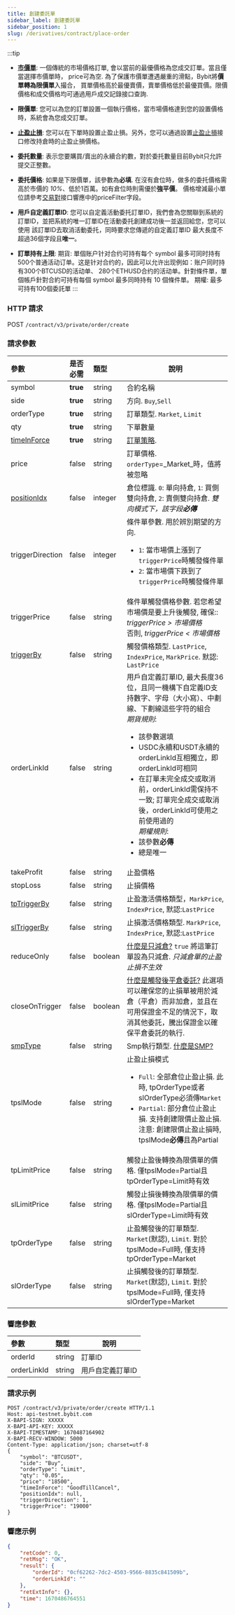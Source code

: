 ```yaml
---
title: 創建委託單
sidebar_label: 創建委託單
sidebar_position: 1
slug: /derivatives/contract/place-order
---
```


:::tip
- **<a href="https://www.bybit.com/zh-TW/help-center/bybitHC_Article?language=zh_TW&id=000001135">市價單</a>**: 一個傳統的市場價格訂單,
會以當前的最優價格為您成交訂單。當且僅當選擇市價單時， price可為空. 為了保護市價單遭遇嚴重的滑點，Bybit將**價單轉為限價單**入撮合，
買單價格高於最優賣價，賣單價格低於最優買價。限價價格和成交價格均可通過用戶成交記錄接口查詢.

- **限價單**: 您可以為您的訂單設置一個執行價格，當市場價格達到您的設置價格時，系統會為您成交訂單。

- **<a href="https://www.bybit.com/zh-TW/help-center/bybitHC_Article?language=zh_TW&id=000001138">止盈止損</a>**: 您可以在下單時設置止盈止損。另外，您可以通過設置[止盈止損](trading-stop#)接口修改持倉時的止盈止損價格。

- **委托數量**: 表示您要購買/賣出的永續合約數，對於委托數量目前Bybit只允許提交正整數。

- **委托價格**: 如果是下限價單，該參數為**必填**. 在沒有倉位時，做多的委托價格需高於市價的 _10%_、低於1百萬。如有倉位時則需優於**強平價**。
價格增減最小單位請參考[交易對](../public/instrument-info#)接口響應中的priceFilter字段。

- **用戶自定義訂單ID**: 您可以自定義活動委托訂單ID，我們會為您關聯到系統的訂單ID，並把系統的唯一訂單ID在活動委托創建成功後一並返回給您，您可以使用
該訂單ID去取消活動委托，同時要求您傳遞的自定義訂單ID 最大長度不超過36個字段且**唯一**。

- **訂單持有上限**: 期貨: 單個账户针对合约可持有每个 symbol 最多可同时持有500个普通活动订单。这是针对合约的，因此可以允许出现例如：账户同时持有300个BTCUSD的活动单、
280个ETHUSD合约的活动单。針對條件單，單個帳戶針對合約可持有每個 symbol 最多同時持有 10 個條件單。
期權: 最多可持有100個委託單
:::

### HTTP 請求
POST `/contract/v3/private/order/create`

### 請求參數
| 參數 | 是否必需 | 類型 | 說明|
|:----- |:-------|:-----|------ |
|symbol |**true** |string |合約名稱|
|side |**true** |string |方向. `Buy`,`Sell`|
|orderType |**true** |string |訂單類型. `Market`, `Limit`|
|qty |**true** |string |下單數量|
|[timeInForce](../enum#timeinforce) |**true** |string |<a href="https://www.bybit.com/zh-TW/help-center/bybitHC_Article?language=zh_TW&id=000001044">訂單策略</a>. |
|price |false |string |訂單價格. `orderType`=_Market_時，值將被忽略|
|[positionIdx](../enum#positionidx) |false |integer |倉位標識. `0`: 單向持倉, `1`: 買側雙向持倉, `2`: 賣側雙向持倉. _雙向模式下，該字段**必傳**_ |
|triggerDirection |false |integer |條件單參數. 用於辨別期望的方向. <ul><li>`1`: 當市場價上漲到了`triggerPrice`時觸發條件單</li><li>`2`: 當市場價下跌到了`triggerPrice`時觸發條件單</li></ul>|
|triggerPrice |false |string |條件單觸發價格參數. 若您希望市場價是要上升後觸發, 確保::<br/> _triggerPrice > 市場價格_<br/>否則, _triggerPrice < 市場價格_|
|[triggerBy](../enum#triggerby) |false |string |觸發價格類型. `LastPrice`, `IndexPrice`, `MarkPrice`. 默認: `LastPrice`|
|orderLinkId |false |string |用戶自定義訂單ID, 最大長度36位，且同一機構下自定義ID支持數字、字母（大小寫）、中劃線、下劃線這些字符的組合<br/>_期貨規則_:<br/><ul><li>該參數選填</li><li>USDC永續和USDT永續的orderLinkId互相獨立，即orderLinkId可相同</li><li>在訂單未完全成交或取消前，orderLinkId需保持不一致; 訂單完全成交或取消後，orderLinkId可使用之前使用過的</li>_期權規則_:<br/><li>該參數**必傳**</li><li>總是唯一</li></ul>|
|takeProfit |false |string |止盈價格 |
|stopLoss |false |string |止損價格 |
|[tpTriggerBy](../enum#triggerby) |false |string |止盈激活價格類型，`MarkPrice`, `IndexPrice`, 默認:`LastPrice` |
|[slTriggerBy](../enum#triggerby) |false |string |止損激活價格類型. `MarkPrice`, `IndexPrice`, 默認:`LastPrice` |
|reduceOnly |false |boolean |<a href="https://www.bybit.com/zh-TW/help-center/bybitHC_Article?language=zh_TW&id=000001047">什麼是只減倉?</a> `true` 將這筆訂單設為只減倉. _只減倉單的止盈止損不生效_ |
|closeOnTrigger |false |boolean |<a href="https://www.bybit.com/zh-TW/help-center/bybitHC_Article?language=zh_TW&id=000001050">什麼是觸發後平倉委託?</a> 此選項可以確保您的止損單被用於減倉（平倉）而非加倉，並且在可用保證金不足的情況下，取消其他委託，騰出保證金以確保平倉委託的執行. |
|[smpType](../enum#smptype) |false |string |Smp執行類型. [什麼是SMP?](/v3/smp)|
|tpslMode |false |string |止盈止損模式 <ul><li>`Full`: 全部倉位止盈止損.  此時, tpOrderType或者slOrderType必須傳`Market`</li><li>`Partial`: 部分倉位止盈止損. 支持創建限價止盈止損. 注意: 創建限價止盈止損時, tpslMode**必傳**且為Partial</li></ul>|
|tpLimitPrice |false |string |觸發止盈後轉換為限價單的價格. 僅tpslMode=Partial且tpOrderType=Limit時有效|
|slLimitPrice |false |string |觸發止損後轉換為限價單的價格. 僅tpslMode=Partial且slOrderType=Limit時有效|
|tpOrderType |false |string |止盈觸發後的訂單類型. `Market`(默認), `Limit`. 對於tpslMode=Full時, 僅支持tpOrderType=Market|
|slOrderType |false |string |止損觸發後的訂單類型. `Market`(默認), `Limit`. 對於tpslMode=Full時, 僅支持slOrderType=Market|

### 響應參數
| 參數 | 類型 | 說明|
|:----- |:-----|----- |
|orderId |string |訂單ID |
|orderLinkId |string |用戶自定義訂單ID |

### 請求示例

```http
POST /contract/v3/private/order/create HTTP/1.1
Host: api-testnet.bybit.com
X-BAPI-SIGN: XXXXX
X-BAPI-API-KEY: XXXXX
X-BAPI-TIMESTAMP: 1670487164902
X-BAPI-RECV-WINDOW: 5000
Content-Type: application/json; charset=utf-8
{
    "symbol": "BTCUSDT",
    "side": "Buy",
    "orderType": "Limit",
    "qty": "0.05",
    "price": "18500",
    "timeInForce": "GoodTillCancel",
    "positionIdx": null,
    "triggerDirection": 1,
    "triggerPrice": "19000"
}
```

### 響應示例

```json
{
    "retCode": 0,
    "retMsg": "OK",
    "result": {
        "orderId": "0cf62262-7dc2-4503-9566-8835c841509b",
        "orderLinkId": ""
    },
    "retExtInfo": {},
    "time": 1670486764551
}
```